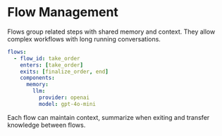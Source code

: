 # Flow Management

Flows group related steps with shared memory and context. They allow complex workflows with long running conversations.

```yaml
flows:
  - flow_id: take_order
    enters: [take_order]
    exits: [finalize_order, end]
    components:
      memory:
        llm:
          provider: openai
          model: gpt-4o-mini
```

Each flow can maintain context, summarize when exiting and transfer knowledge between flows.

